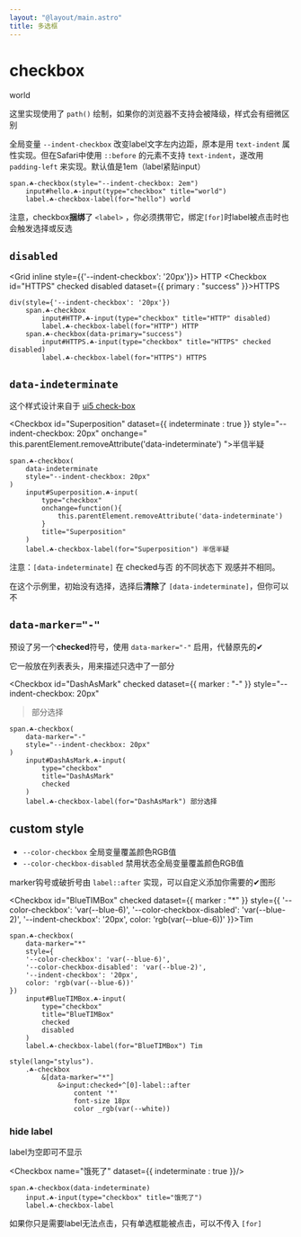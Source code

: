 ```yaml
---
layout: "@layout/main.astro"
title: 多选框
---
```




# checkbox

<Checkbox id="world" checked style="--indent-checkbox: 2em">world</Checkbox>

这里实现使用了 `path()` 绘制，如果你的浏览器不支持会被降级，样式会有细微区别

全局变量 `--indent-checkbox` 改变label文字左内边距，原本是用 `text-indent` 属性实现。但在Safari中使用 `::before` 的元素不支持 `text-indent`，遂改用 `padding-left` 来实现。默认值是1em（label紧贴input）

```pug
span.☘-checkbox(style="--indent-checkbox: 2em")
    input#hello.☘-input(type="checkbox" title="world")
    label.☘-checkbox-label(for="hello") world
```

注意，checkbox**捆绑**了 `<label>` ，你必须携带它，绑定`[for]`时label被点击时也会触发选择或反选

## `disabled`

<Grid inline style={{'--indent-checkbox': '20px'}}>
    <Checkbox id="HTTP" disabled>HTTP</Checkbox>
    <Checkbox id="HTTPS" checked disabled dataset={{ 
        primary : "success" 
    }}>HTTPS</Checkbox>
</Grid>

```pug
div(style={'--indent-checkbox': '20px'})
    span.☘-checkbox
        input#HTTP.☘-input(type="checkbox" title="HTTP" disabled)
        label.☘-checkbox-label(for="HTTP") HTTP
    span.☘-checkbox(data-primary="success")
        input#HTTPS.☘-input(type="checkbox" title="HTTPS" checked disabled)
        label.☘-checkbox-label(for="HTTPS") HTTPS
```


## `data-indeterminate`

这个样式设计来自于 [ui5 check-box](https://sap.github.io/ui5-webcomponents/playground/?path=/docs/main-check-box--docs)

<Checkbox
    id="Superposition"
    dataset={{ indeterminate : true }}
    style="--indent-checkbox: 20px"
    onchange="
    this.parentElement.removeAttribute('data-indeterminate')
">半信半疑</Checkbox>

```pug
span.☘-checkbox(
    data-indeterminate
    style="--indent-checkbox: 20px"
)
    input#Superposition.☘-input(
        type="checkbox"
        onchange=function(){
            this.parentElement.removeAttribute('data-indeterminate')
        }
        title="Superposition"
    )
    label.☘-checkbox-label(for="Superposition") 半信半疑
```

注意：`[data-indeterminate]` 在 checked与否 的不同状态下 观感并不相同。

在这个示例里，初始没有选择，选择后**清除**了 `[data-indeterminate]`，但你可以不



## `data-marker="-"`

预设了另一个**checked**符号，使用 `data-marker="-"` 启用，代替原先的✔

它一般放在列表表头，用来描述只选中了一部分

<Checkbox
    id="DashAsMark"
    checked
    dataset={{ marker : "-" }}
    style="--indent-checkbox: 20px"
>部分选择</Checkbox>

```pug
span.☘-checkbox(
    data-marker="-"
    style="--indent-checkbox: 20px"
)
    input#DashAsMark.☘-input(
        type="checkbox"
        title="DashAsMark"
        checked
    )
    label.☘-checkbox-label(for="DashAsMark") 部分选择
```

## custom style

- `--color-checkbox` 全局变量覆盖颜色RGB值
- `--color-checkbox-disabled` 禁用状态全局变量覆盖颜色RGB值

marker钩号或破折号由 `label::after` 实现，可以自定义添加你需要的✔图形

<Checkbox
    id="BlueTIMBox"
    checked
    dataset={{ marker : "*" }}
    style={{
        '--color-checkbox': 'var(--blue-6)',
        '--color-checkbox-disabled': 'var(--blue-2)',
        '--indent-checkbox': '20px',
        color: 'rgb(var(--blue-6))'
}}>Tim</Checkbox>

```pug
span.☘-checkbox(
    data-marker="*"
    style={
    '--color-checkbox': 'var(--blue-6)',
    '--color-checkbox-disabled': 'var(--blue-2)',
    '--indent-checkbox': '20px',
    color: 'rgb(var(--blue-6))'
})
    input#BlueTIMBox.☘-input(
        type="checkbox"
        title="BlueTIMBox"
        checked
        disabled
    )
    label.☘-checkbox-label(for="BlueTIMBox") Tim

style(lang="stylus").
    .☘-checkbox
        &[data-marker="*"]
            &>input:checked+^[0]-label::after
                content '*'
                font-size 18px
                color _rgb(var(--white))
```

### hide label

label为空即可不显示

<Checkbox name="饿死了" dataset={{ indeterminate : true }}/>

```pug
span.☘-checkbox(data-indeterminate)
    input.☘-input(type="checkbox" title="饿死了")
    label.☘-checkbox-label
```

如果你只是需要label无法点击，只有单选框能被点击，可以不传入 `[for]`
